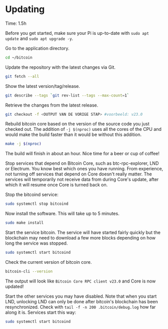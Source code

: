 
# Updating

<Callout emoji="&#x2139;">
	Time: 1.5h
</Callout>

Before you get started, make sure your Pi is up-to-date with `sudo apt update` and `sudo apt upgrade -y`.

Go to the application directory.

```bash
cd ~/bitcoin
```

Update the repository with the latest changes via Git.

```bash
git fetch --all
```

Show the latest version/tag/release.

```bash
git describe --tags `git rev-list --tags --max-count=1`
```

Retrieve the changes from the latest release.

```bash
git checkout -f <OUTPUT VAN DE VORIGE STAP> #voorbeeld: v23.0
```

Rebuild bitcoin core based on the version of the source code you just checked out. The addition of `-j $(nproc)` uses all the cores of the CPU and would make the build faster than it would be without this addition.


```bash
make -j $(nproc)
```

The build will finish in about an hour. Nice time for a beer or cup of coffee!

Stop services that depend on Bitcoin Core, such as btc-rpc-explorer, LND or Electrum. You know best which ones you have running. From experience, not turning off services that depend on Core doesn't really matter. The services will temporarily not receive data from during Core's update, after which it will resume once Core is turned back on.

Stop the bitcoind service:

```bash
sudo systemctl stop bitcoind
```

Now install the software. This will take up to 5 minutes.

```bash
sudo make install
```

Start the service bitcoin. The service will have started fairly quickly but the blockchain may need to download a few more blocks depending on how long the service was stopped.

```bash
sudo systemctl start bitcoind
```

Check the current version of bitcoin core.

```bash
bitcoin-cli --version
```

The output will look like `Bitcoin Core RPC client v23.0` and Core is now updated!

Start the other services you may have disabled. Note that when you start LND, unlocking LND can only be done after bitcoin's blockchain has been resynchronized. Check with `tail -f -n 200 .bitcoin/debug.log` how far along it is. Services start this way:

```bash
sudo systemctl start bitcoind
```
